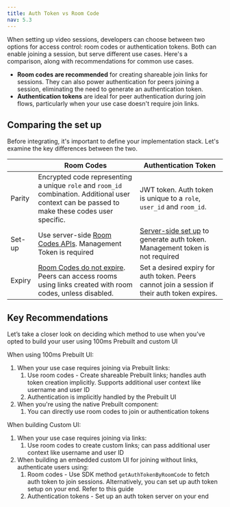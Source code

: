 ```yaml
---
title: Auth Token vs Room Code
nav: 5.3
---
```


When setting up video sessions, developers can choose between two options for access control: room codes or authentication tokens. Both can enable joining a session, but serve different use cases. Here's a comparison, along with recommendations for common use cases.


- **Room codes are recommended** for creating shareable join links for sessions. They can also power authentication for peers joining a session, eliminating the need to generate an authentication token.
- **Authentication tokens** are ideal for peer authentication during join flows, particularly when your use case doesn't require join links.


## Comparing the set up
Before integrating, it's important to define your implementation stack. Let's examine the key differences between the two.


|  | Room Codes | Authentication Token |
| --- | --- | --- |
| Parity | Encrypted code representing a unique `role` and `room_id` combination. Additional user context can be passed to make these codes user specific. | JWT token. Auth token is unique to a `role`, `user_id` and `room_id`. |
| Set-up | Use server-side [Room Codes APIs](https://www.100ms.live/docs/server-side/v2/api-reference/room-codes/create-room-code-api). Management Token is required | [Server-side set up](https://www.100ms.live/docs/get-started/v2/get-started/security-and-tokens#set-up-your-token-server) to generate auth token. Management token is not required |
| Expiry | [Room Codes do not expire](https://www.100ms.live/docs/prebuilt/v2/prebuilt/room-codes/overview#room-codes-do-not-expire). Peers can access rooms using links created with room codes, unless disabled.  | Set a desired expiry for auth token. Peers cannot join a session if their auth token expires. |

## Key Recommendations

Let’s take a closer look on deciding which method to use when you’ve opted to build your user using 100ms Prebuilt and custom UI

When using 100ms Prebuilt UI:

1. When your use case requires joining via Prebuilt links:
    1. Use room codes - Create shareable Prebuilt links; handles auth token creation implicitly. Supports additional user context like username and user ID
    2. Authentication is implicitly handled by the Prebuilt UI
2. When you're using the native Prebuilt component:
    1. You can directly use room codes to join or authentication tokens
    

When building Custom UI:

1. When your use case requires joining via links:
    1. Use room codes to create custom links; can pass additional user context like username and user ID
2. When building an embedded custom UI for joining without links, authenticate users using:
    1. Room codes - Use SDK method `getAuthTokenByRoomCode` to fetch auth token to join sessions. Alternatively, you can set up auth token setup on your end. Refer to this guide
    2. Authentication tokens - Set up an auth token server on your end
